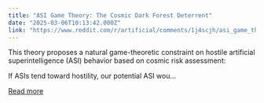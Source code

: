 ```yaml
---
title: "ASI Game Theory: The Cosmic Dark Forest Deterrent"
date: "2025-03-06T10:13:42.000Z"
link: "https://www.reddit.com/r/artificial/comments/1j4scjh/asi_game_theory_the_cosmic_dark_forest_deterrent/"
---
```


This theory proposes a natural game-theoretic constraint on hostile artificial superintelligence (ASI) behavior based on cosmic risk assessment:
  
If ASIs tend toward hostility, our potential ASI wou...

[Read more](https://www.reddit.com/r/artificial/comments/1j4scjh/asi_game_theory_the_cosmic_dark_forest_deterrent/)
